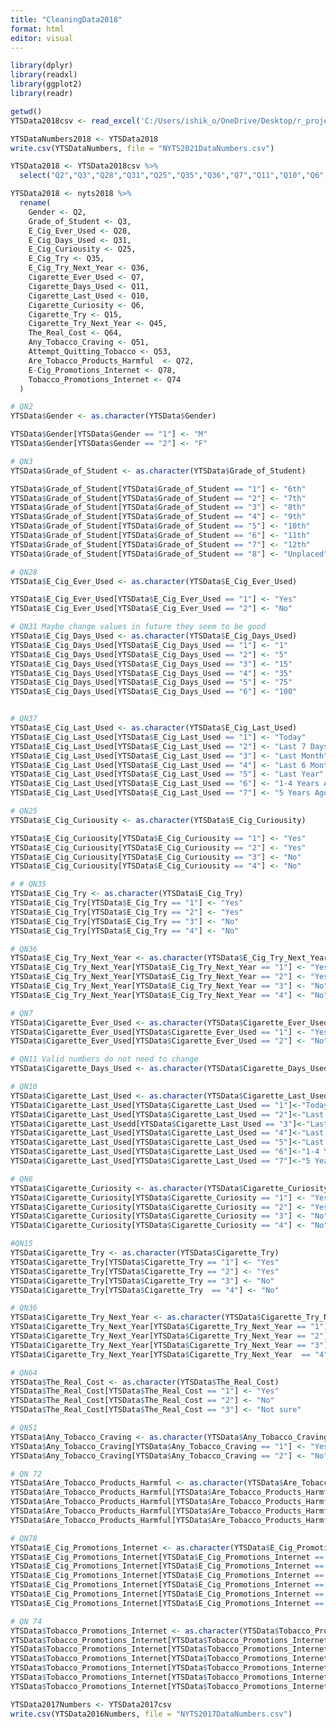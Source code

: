 ---
title: "CleaningData2018"
format: html
editor: visual
---

```{r library}
library(dplyr)
library(readxl)
library(ggplot2)
library(readr)
```

```{r setup}
getwd()
YTSData2018csv <- read_excel('C:/Users/ishik_o/OneDrive/Desktop/r_projects/YTS16_18_21/nyts2018.xlsx')
```

```{r Duplicating and saving new dataset}
YTSDataNumbers2018 <- YTSData2018
write.csv(YTSDataNumbers, file = "NYTS2021DataNumbers.csv")
```

```{r renamecol}
YTSData2018 <- YTSData2018csv %>% 
  select("Q2","Q3","Q28","Q31","Q25","Q35","Q36","Q7","Q11","Q10","Q6","Q15","Q45","Q64","Q51","Q53","Q72","Q78","Q74")

YTSData2018 <- nyts2018 %>%
  rename(
    Gender <- Q2,
    Grade_of_Student <- Q3,
    E_Cig_Ever_Used <- Q28,
    E_Cig_Days_Used <- Q31,
    E_Cig_Curiousity <- Q25,
    E_Cig_Try <- Q35,
    E_Cig_Try_Next_Year <- Q36,
    Cigarette_Ever_Used <- Q7,
    Cigarette_Days_Used <- Q11,
    Cigarette_Last_Used <- Q10,
    Cigarette_Curiosity <- Q6,
    Cigarette_Try <- Q15,
    Cigarette_Try_Next_Year <- Q45,
    The_Real_Cost <- Q64,
    Any_Tobacco_Craving <- Q51,
    Attempt_Quitting_Tobacco <- Q53,
    Are_Tobacco_Products_Harmful  <- Q72,
    E-Cig_Promotions_Internet <- Q78,
    Tobacco_Promotions_Internet <- Q74
  )
```

```{r }
# QN2
YTSData$Gender <- as.character(YTSData$Gender)

YTSData$Gender[YTSData$Gender == "1"] <- "M"
YTSData$Gender[YTSData$Gender == "2"] <- "F"

# QN3
YTSData$Grade_of_Student <- as.character(YTSData$Grade_of_Student)

YTSData$Grade_of_Student[YTSData$Grade_of_Student == "1"] <- "6th"
YTSData$Grade_of_Student[YTSData$Grade_of_Student == "2"] <- "7th"
YTSData$Grade_of_Student[YTSData$Grade_of_Student == "3"] <- "8th"
YTSData$Grade_of_Student[YTSData$Grade_of_Student == "4"] <- "9th"
YTSData$Grade_of_Student[YTSData$Grade_of_Student == "5"] <- "10th"
YTSData$Grade_of_Student[YTSData$Grade_of_Student == "6"] <- "11th"
YTSData$Grade_of_Student[YTSData$Grade_of_Student == "7"] <- "12th"
YTSData$Grade_of_Student[YTSData$Grade_of_Student == "8"] <- "Unplaced"

# QN28
YTSData$E_Cig_Ever_Used <- as.character(YTSData$E_Cig_Ever_Used)

YTSData$E_Cig_Ever_Used[YTSData$E_Cig_Ever_Used == "1"] <- "Yes"
YTSData$E_Cig_Ever_Used[YTSData$E_Cig_Ever_Used == "2"] <- "No"

# QN31 Maybe change values in future they seem to be good
YTSData$E_Cig_Days_Used <- as.character(YTSData$E_Cig_Days_Used)
YTSData$E_Cig_Days_Used[YTSData$E_Cig_Days_Used == "1"] <- "1"
YTSData$E_Cig_Days_Used[YTSData$E_Cig_Days_Used == "2"] <- "5"
YTSData$E_Cig_Days_Used[YTSData$E_Cig_Days_Used == "3"] <- "15"
YTSData$E_Cig_Days_Used[YTSData$E_Cig_Days_Used == "4"] <- "35"
YTSData$E_Cig_Days_Used[YTSData$E_Cig_Days_Used == "5"] <- "75"
YTSData$E_Cig_Days_Used[YTSData$E_Cig_Days_Used == "6"] <- "100"


# QN37
YTSData$E_Cig_Last_Used <- as.character(YTSData$E_Cig_Last_Used)
YTSData$E_Cig_Last_Used[YTSData$E_Cig_Last_Used == "1"] <- "Today"
YTSData$E_Cig_Last_Used[YTSData$E_Cig_Last_Used == "2"] <- "Last 7 Days"
YTSData$E_Cig_Last_Used[YTSData$E_Cig_Last_Used == "3"] <- "Last Month"
YTSData$E_Cig_Last_Used[YTSData$E_Cig_Last_Used == "4"] <- "Last 6 Months"
YTSData$E_Cig_Last_Used[YTSData$E_Cig_Last_Used == "5"] <- "Last Year"
YTSData$E_Cig_Last_Used[YTSData$E_Cig_Last_Used == "6"] <- "1-4 Years Ago"
YTSData$E_Cig_Last_Used[YTSData$E_Cig_Last_Used == "7"] <- "5 Years Ago"

# QN25
YTSData$E_Cig_Curiousity <- as.character(YTSData$E_Cig_Curiousity)

YTSData$E_Cig_Curiousity[YTSData$E_Cig_Curiousity == "1"] <- "Yes"
YTSData$E_Cig_Curiousity[YTSData$E_Cig_Curiousity == "2"] <- "Yes"
YTSData$E_Cig_Curiousity[YTSData$E_Cig_Curiousity == "3"] <- "No"
YTSData$E_Cig_Curiousity[YTSData$E_Cig_Curiousity == "4"] <- "No"

# # QN35
YTSData$E_Cig_Try <- as.character(YTSData$E_Cig_Try)
YTSData$E_Cig_Try[YTSData$E_Cig_Try == "1"] <- "Yes"
YTSData$E_Cig_Try[YTSData$E_Cig_Try == "2"] <- "Yes"
YTSData$E_Cig_Try[YTSData$E_Cig_Try == "3"] <- "No"
YTSData$E_Cig_Try[YTSData$E_Cig_Try == "4"] <- "No"

# QN36
YTSData$E_Cig_Try_Next_Year <- as.character(YTSData$E_Cig_Try_Next_Year)
YTSData$E_Cig_Try_Next_Year[YTSData$E_Cig_Try_Next_Year == "1"] <- "Yes"
YTSData$E_Cig_Try_Next_Year[YTSData$E_Cig_Try_Next_Year == "2"] <- "Yes"
YTSData$E_Cig_Try_Next_Year[YTSData$E_Cig_Try_Next_Year == "3"] <- "No"
YTSData$E_Cig_Try_Next_Year[YTSData$E_Cig_Try_Next_Year == "4"] <- "No"

# QN7
YTSData$Cigarette_Ever_Used <- as.character(YTSData$Cigarette_Ever_Used)
YTSData$Cigarette_Ever_Used[YTSData$Cigarette_Ever_Used == "1"] <- "Yes"
YTSData$Cigarette_Ever_Used[YTSData$Cigarette_Ever_Used == "2"] <- "No"

# QN11 Valid numbers do not need to change
YTSData$Cigarette_Days_Used <- as.character(YTSData$Cigarette_Days_Used)

# QN10
YTSData$Cigarette_Last_Used <- as.character(YTSData$Cigarette_Last_Used)
YTSData$Cigarette_Last_Used[YTSData$Cigarette_Last_Used == "1"]<-"Today"
YTSData$Cigarette_Last_Used[YTSData$Cigarette_Last_Used == "2"]<-"Last 7 Days"
YTSData$Cigarette_Last_Usedd[YTSData$Cigarette_Last_Used == "3"]<-"Last Month"
YTSData$Cigarette_Last_Used[YTSData$Cigarette_Last_Used == "4"]<-"Last 6 Months"
YTSData$Cigarette_Last_Used[YTSData$Cigarette_Last_Used == "5"]<-"Last Year"
YTSData$Cigarette_Last_Used[YTSData$Cigarette_Last_Used == "6"]<-"1-4 Years Ago"
YTSData$Cigarette_Last_Used[YTSData$Cigarette_Last_Used == "7"]<-"5 Years Ago"

# QN6
YTSData$Cigarette_Curiosity <- as.character(YTSData$Cigarette_Curiosity)
YTSData$Cigarette_Curiosity[YTSData$Cigarette_Curiosity == "1"] <- "Yes"
YTSData$Cigarette_Curiosity[YTSData$Cigarette_Curiosity == "2"] <- "Yes"
YTSData$Cigarette_Curiosity[YTSData$Cigarette_Curiosity == "3"] <- "No"
YTSData$Cigarette_Curiosity[YTSData$Cigarette_Curiosity == "4"] <- "No"

#QN15
YTSData$Cigarette_Try <- as.character(YTSData$Cigarette_Try)
YTSData$Cigarette_Try[YTSData$Cigarette_Try == "1"] <- "Yes"
YTSData$Cigarette_Try[YTSData$Cigarette_Try == "2"] <- "Yes"
YTSData$Cigarette_Try[YTSData$Cigarette_Try == "3"] <- "No"
YTSData$Cigarette_Try[YTSData$Cigarette_Try  == "4"] <- "No"

# QN36
YTSData$Cigarette_Try_Next_Year <- as.character(YTSData$Cigarette_Try_Next_Year)
YTSData$Cigarette_Try_Next_Year[YTSData$Cigarette_Try_Next_Year == "1"] <- "Yes"
YTSData$Cigarette_Try_Next_Year[YTSData$Cigarette_Try_Next_Year == "2"] <- "Yes"
YTSData$Cigarette_Try_Next_Year[YTSData$Cigarette_Try_Next_Year == "3"] <- "No"
YTSData$Cigarette_Try_Next_Year[YTSData$Cigarette_Try_Next_Year  == "4"] <- "No"

# QN64
YTSData$The_Real_Cost <- as.character(YTSData$The_Real_Cost)
YTSData$The_Real_Cost[YTSData$The_Real_Cost == "1"] <- "Yes"
YTSData$The_Real_Cost[YTSData$The_Real_Cost == "2"] <- "No"
YTSData$The_Real_Cost[YTSData$The_Real_Cost == "3"] <- "Not sure"

# QN51
YTSData$Any_Tobacco_Craving <- as.character(YTSData$Any_Tobacco_Craving)
YTSData$Any_Tobacco_Craving[YTSData$Any_Tobacco_Craving == "1"] <- "Yes"
YTSData$Any_Tobacco_Craving[YTSData$Any_Tobacco_Craving == "2"] <- "No"

# QN 72
YTSData$Are_Tobacco_Products_Harmful <- as.character(YTSData$Are_Tobacco_Products_Harmful)
YTSData$Are_Tobacco_Products_Harmful[YTSData$Are_Tobacco_Products_Harmful == "1"] <- "Yes"
YTSData$Are_Tobacco_Products_Harmful[YTSData$Are_Tobacco_Products_Harmful == "2"] <- "Yes"
YTSData$Are_Tobacco_Products_Harmful[YTSData$Are_Tobacco_Products_Harmful == "3"] <- "No"
YTSData$Are_Tobacco_Products_Harmful[YTSData$Are_Tobacco_Products_Harmful == "4"] <- "No"

# QN78
YTSData$E_Cig_Promotions_Internet <- as.character(YTSData$E_Cig_Promotions_Internet)
YTSData$E_Cig_Promotions_Internet[YTSData$E_Cig_Promotions_Internet == "1"] <- "I do not use the internet"
YTSData$E_Cig_Promotions_Internet[YTSData$E_Cig_Promotions_Internet == "2"] <- "Never"
YTSData$E_Cig_Promotions_Internet[YTSData$E_Cig_Promotions_Internet == "3"] <- "Rarely"
YTSData$E_Cig_Promotions_Internet[YTSData$E_Cig_Promotions_Internet == "4"] <- "Sometimes"
YTSData$E_Cig_Promotions_Internet[YTSData$E_Cig_Promotions_Internet == "5"] <- "Most of the time"
YTSData$E_Cig_Promotions_Internet[YTSData$E_Cig_Promotions_Internet == "6"] <- "Always"

# QN 74
YTSData$Tobacco_Promotions_Internet <- as.character(YTSData$Tobacco_Promotions_Internet)
YTSData$Tobacco_Promotions_Internet[YTSData$Tobacco_Promotions_Internet == "1"] <- "I do not use the internet"
YTSData$Tobacco_Promotions_Internet[YTSData$Tobacco_Promotions_Internet == "2"] <- "Never"
YTSData$Tobacco_Promotions_Internet[YTSData$Tobacco_Promotions_Internet == "3"] <- "Rarely"
YTSData$Tobacco_Promotions_Internet[YTSData$Tobacco_Promotions_Internet == "4"] <- "Sometimes"
YTSData$Tobacco_Promotions_Internet[YTSData$Tobacco_Promotions_Internet == "5"] <- "Most of the time"
YTSData$Tobacco_Promotions_Internet[YTSData$Tobacco_Promotions_Internet == "6"] <- "Always"

```

```{r Duplicating and saving new dataset}
YTSData2017Numbers <- YTSData2017csv
write.csv(YTSData2016Numbers, file = "NYTS2017DataNumbers.csv")
```
